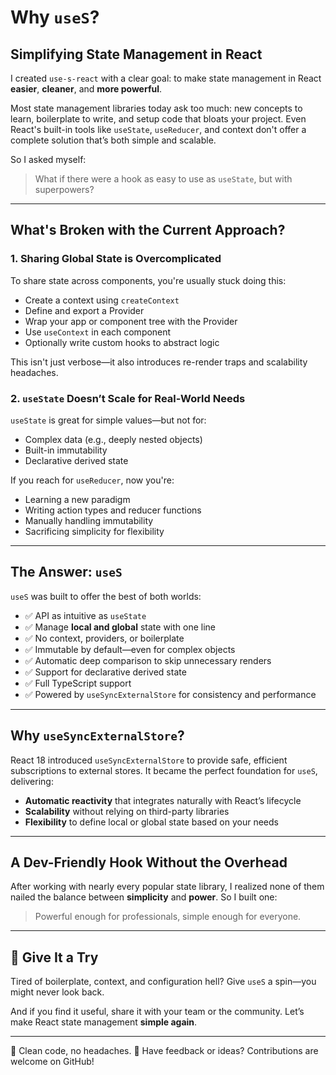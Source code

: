 # Why `useS`?

## Simplifying State Management in React

I created `use-s-react` with a clear goal: to make state management in React **easier**, **cleaner**, and **more powerful**.

Most state management libraries today ask too much: new concepts to learn, boilerplate to write, and setup code that bloats your project. Even React's built-in tools like `useState`, `useReducer`, and context don't offer a complete solution that’s both simple and scalable.

So I asked myself:

> What if there were a hook as easy to use as `useState`, but with superpowers?

---

## What's Broken with the Current Approach?

### 1. Sharing Global State is Overcomplicated

To share state across components, you're usually stuck doing this:

- Create a context using `createContext`
- Define and export a Provider
- Wrap your app or component tree with the Provider
- Use `useContext` in each component
- Optionally write custom hooks to abstract logic

This isn't just verbose—it also introduces re-render traps and scalability headaches.

### 2. `useState` Doesn’t Scale for Real-World Needs

`useState` is great for simple values—but not for:

- Complex data (e.g., deeply nested objects)
- Built-in immutability
- Declarative derived state

If you reach for `useReducer`, now you're:

- Learning a new paradigm
- Writing action types and reducer functions
- Manually handling immutability
- Sacrificing simplicity for flexibility

---

## The Answer: `useS`

`useS` was built to offer the best of both worlds:

- ✅ API as intuitive as `useState`
- ✅ Manage **local and global** state with one line
- ✅ No context, providers, or boilerplate
- ✅ Immutable by default—even for complex objects
- ✅ Automatic deep comparison to skip unnecessary renders
- ✅ Support for declarative derived state
- ✅ Full TypeScript support
- ✅ Powered by `useSyncExternalStore` for consistency and performance

---

## Why `useSyncExternalStore`?

React 18 introduced `useSyncExternalStore` to provide safe, efficient subscriptions to external stores. It became the perfect foundation for `useS`, delivering:

- **Automatic reactivity** that integrates naturally with React’s lifecycle
- **Scalability** without relying on third-party libraries
- **Flexibility** to define local or global state based on your needs

---

## A Dev-Friendly Hook Without the Overhead

After working with nearly every popular state library, I realized none of them nailed the balance between **simplicity** and **power**. So I built one:

> Powerful enough for professionals, simple enough for everyone.

---

## 🚀 Give It a Try

Tired of boilerplate, context, and configuration hell?
Give `useS` a spin—you might never look back.

And if you find it useful, share it with your team or the community.
Let’s make React state management **simple again**.

---

🧠 Clean code, no headaches.
💬 Have feedback or ideas? Contributions are welcome on GitHub!
